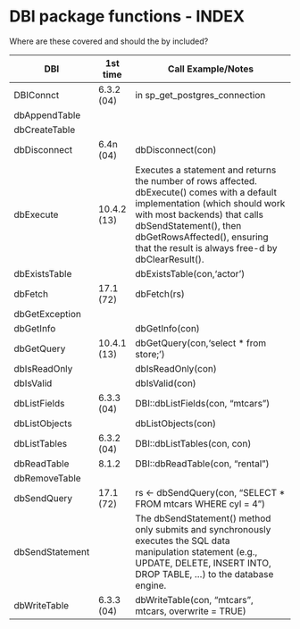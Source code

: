 # DBI package functions - INDEX {#chapter_appendix-dbi-index}

Where are these covered and should the by included?

| DBI             | 1st time   | Call Example/Notes                                           |
| --------------- | ---------- | ------------------------------------------------------------ |
| DBIConnct       | 6.3.2 (04) | in sp_get_postgres_connection                                |
| dbAppendTable   |            |                                                              |
| dbCreateTable   |            |                                                              |
| dbDisconnect    | 6.4n (04)  | dbDisconnect(con)                                            |
| dbExecute       | 10.4.2 (13)  | Executes a statement and returns the number of rows affected. dbExecute() comes with a default implementation (which should work with most backends) that calls dbSendStatement(), then dbGetRowsAffected(), ensuring that the result is always free-d by dbClearResult(). |
| dbExistsTable   |            | dbExistsTable(con,'actor')                                   |
| dbFetch         | 17.1 (72) | dbFetch(rs)                                                  |
| dbGetException  |            |                                                              |
| dbGetInfo       |            | dbGetInfo(con)                                               |
| dbGetQuery      | 10.4.1  (13) | dbGetQuery(con,'select * from store;')                     |
| dbIsReadOnly    |            | dbIsReadOnly(con)                                            |
| dbIsValid       |            | dbIsValid(con)                                               |
| dbListFields    | 6.3.3 (04) | DBI::dbListFields(con, "mtcars")                             |
| dbListObjects   |            | dbListObjects(con)                                           |
| dbListTables    | 6.3.2 (04) | DBI::dbListTables(con, con)                                  |
| dbReadTable     | 8.1.2      | DBI::dbReadTable(con, "rental")                              |
| dbRemoveTable   |            |                                                              |
| dbSendQuery     | 17.1 (72) | rs <- dbSendQuery(con, "SELECT * FROM mtcars WHERE cyl = 4") |
| dbSendStatement |            | The dbSendStatement() method only submits and synchronously executes the SQL data manipulation statement (e.g., UPDATE, DELETE, INSERT INTO, DROP TABLE, ...) to the database engine. |
| dbWriteTable    | 6.3.3 (04) | dbWriteTable(con, "mtcars", mtcars, overwrite = TRUE)        |
